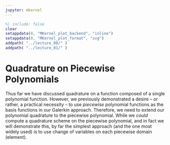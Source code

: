 ```yaml
---
jupyter: mkernel
---
```


```matlab
%| include: false
clear
setappdata(0, "MKernel_plot_backend", "inline")
setappdata(0, "MKernel_plot_format", "svg")
addpath( "../lecture_00/" )
addpath( "../lecture_01/" )
```

# Quadrature on Piecewise Polynomials

Thus far we have discussed quadrature on a function composed of a single polynomial function.
However, we previously demonstrated a desire -- or rather, a practical necessity -- to use *piecewise* polynomial functions as the basis functions in our Galerkin approach.
Therefore, we need to extend our polynomial quadrature to the piecewise polynomial.
While we *could* compute a quadrature scheme on the piecewise polynomial, and in fact we will demonstrate this, by far the simplest approach (and the one most widely used) is to use change of variables on each piecewise domain (element).

